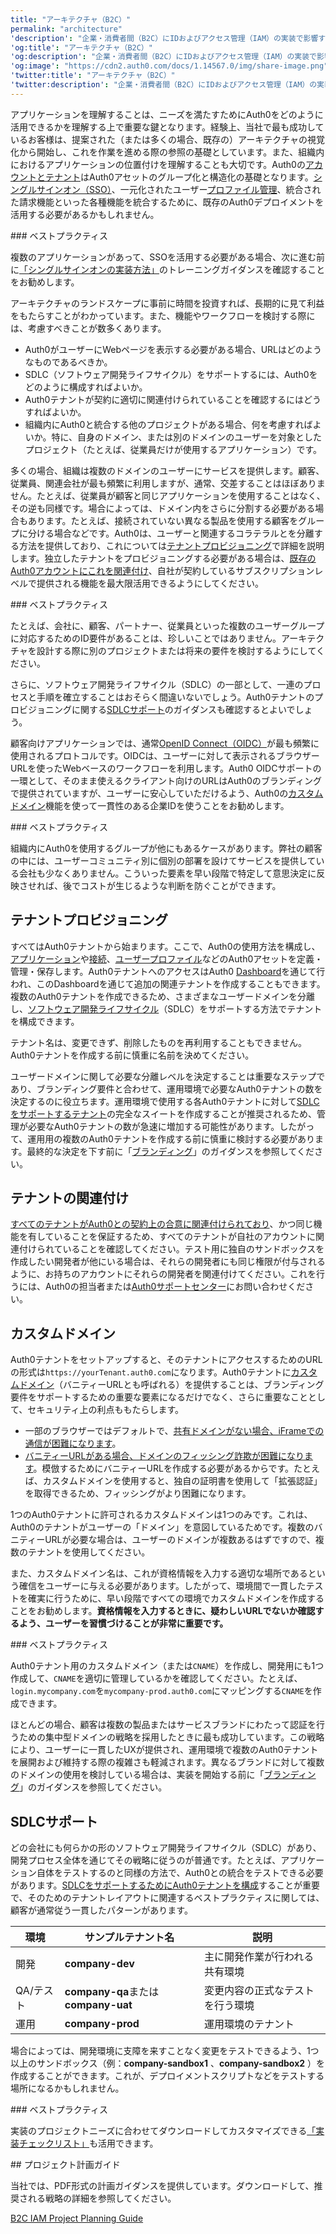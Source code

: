 ---
title: "アーキテクチャ（B2C）"
permalink: "architecture"
'description': "企業・消費者間（B2C）にIDおよびアクセス管理（IAM）の実装で影響する、Auth0テナントのアーキテクチャを構成する方法について説明します。"
'og:title': "アーキテクチャ（B2C）"
'og:description': "企業・消費者間（B2C）にIDおよびアクセス管理（IAM）の実装で影響する、Auth0テナントのアーキテクチャを構成する方法について説明します。"
'og:image': "https://cdn2.auth0.com/docs/1.14567.0/img/share-image.png"
'twitter:title': "アーキテクチャ（B2C）"
'twitter:description': "企業・消費者間（B2C）にIDおよびアクセス管理（IAM）の実装で影響する、Auth0テナントのアーキテクチャを構成する方法について説明します。"
---

アプリケーションを理解することは、ニーズを満たすためにAuth0をどのように活用できるかを理解する上で重要な鍵となります。経験上、当社で最も成功しているお客様は、提案された（または多くの場合、既存の）アーキテクチャの視覚化から開始し、これを作業を進める際の参照の基礎としています。また、組織内におけるアプリケーションの位置付けを理解することも大切です。Auth0の[アカウントとテナント](/ja-jp/get-started/auth0-overview/create-tenants)はAuth0アセットのグループ化と構造化の基礎となります。[シングルサインオン（SSO）](/ja-jp/authenticate/single-sign-on)、一元化されたユーザー[プロファイル管理](/ja-jp/get-started/architecture-scenarios/business-to-consumer/profile-management)、統合された請求機能といった各種機能を統合するために、既存のAuth0デプロイメントを活用する必要があるかもしれません。

<Info>
    ### ベストプラクティス

複数のアプリケーションがあって、SSOを活用する必要がある場合、次に進む前に[「シングルサインオンの実装方法」](https://auth0.com/learn/how-to-implement-single-sign-on/)のトレーニングガイダンスを確認することをお勧めします。

</Info>

アーキテクチャのランドスケープに事前に時間を投資すれば、長期的に見て利益をもたらすことがわかっています。また、機能やワークフローを検討する際には、考慮すべきことが数多くあります。

* Auth0がユーザーにWebページを表示する必要がある場合、URLはどのようなものであるべきか。
* SDLC（ソフトウェア開発ライフサイクル）をサポートするには、Auth0をどのように構成すればよいか。
* Auth0テナントが契約に適切に関連付けられていることを確認するにはどうすればよいか。
* 組織内にAuth0と統合する他のプロジェクトがある場合、何を考慮すればよいか。特に、自身のドメイン、または別のドメインのユーザーを対象としたプロジェクト（たとえば、従業員だけが使用するアプリケーション）です。

多くの場合、組織は複数のドメインのユーザーにサービスを提供します。顧客、従業員、関連会社が最も頻繁に利用しますが、通常、交差することはほぼありません。たとえば、従業員が顧客と同じアプリケーションを使用することはなく、その逆も同様です。場合によっては、ドメイン内をさらに分割する必要がある場合もあります。たとえば、接続されていない異なる製品を使用する顧客をグループに分ける場合などです。Auth0は、ユーザーと関連するコラテラルとを分離する方法を提供しており、これについては[テナントプロビジョニング](#tenant-provision)で詳細を説明します。独立したテナントをプロビジョニングする必要がある場合は、[既存のAuth0アカウントにこれを関連付け](#tenant-association)、自社が契約しているサブスクリプションレベルで提供される機能を最大限活用できるようにしてください。

<Info>
    ### ベストプラクティス

たとえば、会社に、顧客、パートナー、従業員といった複数のユーザーグループに対応するためのID要件があることは、珍しいことではありません。アーキテクチャを設計する際に別のプロジェクトまたは将来の要件を検討するようにしてください。

</Info>

さらに、ソフトウェア開発ライフサイクル（SDLC）の一部として、一連のプロセスと手順を確立することはおそらく間違いないでしょう。Auth0テナントのプロビジョニングに関する[SDLCサポート](#sdlc-support)のガイダンスも確認するとよいでしょう。

顧客向けアプリケーションでは、通常[OpenID Connect（OIDC）](/ja-jp/authenticate/protocols/openid-connect-protocol)が最も頻繁に使用されるプロトコルです。OIDCは、ユーザーに対して表示されるブラウザーURLを使ったWebベースのワークフローを利用します。Auth0 OIDCサポートの一環として、そのまま使えるクライアント向けのURLはAuth0のブランディングで提供されていますが、ユーザーに安心していただけるよう、Auth0の[カスタムドメイン](#custom-domains)機能を使って一貫性のある企業IDを使うことをお勧めします。

<Info>
    ### ベストプラクティス

組織内にAuth0を使用するグループが他にもあるケースがあります。弊社の顧客の中には、ユーザーコミュニティ別に個別の部署を設けてサービスを提供している会社も少なくありません。こういった要素を早い段階で特定して意思決定に反映させれば、後でコストが生じるような判断を防ぐことができます。

</Info>

## テナントプロビジョニング

すべてはAuth0テナントから始まります。ここで、Auth0の使用方法を構成し、[アプリケーション](/ja-jp/get-started/applications)や[接続](/ja-jp/connections)、[ユーザープロファイル](/ja-jp/get-started/architecture-scenarios/business-to-consumer/profile-management)などのAuth0アセットを定義・管理・保存します。Auth0テナントへのアクセスはAuth0 [Dashboard](/ja-jp/get-started/auth0-overview/dashboard)を通じて行われ、このDashboardを通じて追加の関連テナントを作成することもできます。複数のAuth0テナントを作成できるため、さまざまなユーザードメインを分離し、[ソフトウェア開発ライフサイクル](#sdlc-support)（SDLC）をサポートする方法でテナントを構成できます。

<Warning>

テナント名は、変更できず、削除したものを再利用することもできません。Auth0テナントを作成する前に慎重に名前を決めてください。

</Warning>

ユーザードメインに関して必要な分離レベルを決定することは重要なステップであり、ブランディング要件と合わせて、運用環境で必要なAuth0テナントの数を決定するのに役立ちます。運用環境で使用する各Auth0テナントに対して[SDLCをサポートするテナント](#sdlc-support)の完全なスイートを作成することが推奨されるため、管理が必要なAuth0テナントの数が急速に増加する可能性があります。したがって、運用用の複数のAuth0テナントを作成する前に慎重に検討する必要があります。最終的な決定を下す前に「[ブランディング](/ja-jp/get-started/architecture-scenarios/business-to-consumer/branding)」のガイダンスを参照してください。

## テナントの関連付け

[すべてのテナントがAuth0との契約上の合意に関連付けられており](/ja-jp/get-started/auth0-overview/create-tenants/child-tenants)、かつ同じ機能を有していることを保証するため、すべてのテナントが自社のアカウントに関連付けられていることを確認してください。テスト用に独自のサンドボックスを作成したい開発者が他にいる場合は、それらの開発者にも同じ権限が付与されるように、お持ちのアカウントにそれらの開発者を関連付けてください。これを行うには、Auth0の担当者または[Auth0サポートセンター](https://support.auth0.com)にお問い合わせください。

## カスタムドメイン

Auth0テナントをセットアップすると、そのテナントにアクセスするためのURLの形式は`https://yourTenant.auth0.com`になります。Auth0テナントに[カスタムドメイン](/ja-jp/customize/custom-domains)（バニティーURLとも呼ばれる）を提供することは、ブランディング要件をサポートするための重要な要素になるだけでなく、さらに重要なこととして、セキュリティ上の利点ももたらします。

* 一部のブラウザーではデフォルトで、[共有ドメインがない場合、iFrameでの通信が困難になります](/ja-jp/troubleshoot/authentication-issues/renew-tokens-when-using-safari)。
* [バニティーURLがある場合、ドメインのフィッシング詐欺が困難になります](https://auth0.com/blog/introducing-custom-domains-preview-with-auth0/)。模倣するためにバニティーURLを作成する必要があるからです。たとえば、カスタムドメインを使用すると、独自の証明書を使用して「拡張認証」を取得できるため、フィッシングがより困難になります。

<Callout icon="file-lines" color="#0EA5E9" iconType="regular">

1つのAuth0テナントに許可されるカスタムドメインは1つのみです。これは、Auth0のテナントがユーザーの「ドメイン」を意図しているためです。複数のバニティーURLが必要な場合は、ユーザーのドメインが複数あるはずですので、複数のテナントを使用してください。

</Callout>

また、カスタムドメイン名は、これが資格情報を入力する適切な場所であるという確信をユーザーに与える必要があります。したがって、環境間で一貫したテストを確実に行うために、早い段階ですべての環境でカスタムドメインを作成することをお勧めします。**資格情報を入力するときに、疑わしいURLでないか確認するよう、ユーザーを習慣づけることが非常に重要です。**

<Info>
    ### ベストプラクティス

Auth0テナント用のカスタムドメイン（または`CNAME`）を作成し、開発用にも1つ作成して、`CNAME`を適切に管理しているかを確認してください。たとえば、`login.mycompany.com`を`mycompany-prod.auth0.com`にマッピングする`CNAME`を作成できます。

</Info>

ほとんどの場合、顧客は複数の製品またはサービスブランドにわたって認証を行うための集中型ドメインの戦略を採用したときに最も成功しています。この戦略により、ユーザーに一貫したUXが提供され、運用環境で複数のAuth0テナントを展開および維持する際の複雑さも軽減されます。異なるブランドに対して複数のドメインの使用を検討している場合は、実装を開始する前に「[ブランディング](/ja-jp/get-started/architecture-scenarios/business-to-consumer/branding)」のガイダンスを参照してください。

## SDLCサポート

どの会社にも何らかの形のソフトウェア開発ライフサイクル（SDLC）があり、開発プロセス全体を通じてその戦略に従うのが普通です。たとえば、アプリケーション自体をテストするのと同様の方法で、Auth0との統合をテストできる必要があります。[SDLCをサポートするためにAuth0テナントを構成](/ja-jp/get-started/auth0-overview/create-tenants/set-up-multiple-environments)することが重要で、そのためのテナントレイアウトに関連するベストプラクティスに関しては、顧客が通常従う一貫したパターンがあります。

<table class="table"><thead>
<tr>
<th>環境</th>
<th>サンプルテナント名</th>
<th>説明</th>
</tr>
</thead>
<tbody>
<tr>
<td>開発</td>
<td><strong>company-dev</strong></td>
<td>主に開発作業が行われる共有環境</td>
</tr>
<tr>
<td>QA/テスト</td>
<td><strong>company-qa</strong>または<strong>company-uat</strong></td>
<td>変更内容の正式なテストを行う環境</td>
</tr>
<tr>
<td>運用</td>
<td><strong>company-prod</strong></td>
<td>運用環境のテナント</td>
</tr>
</tbody>
</table>

場合によっては、開発環境に支障を来すことなく変更をテストできるよう、1つ以上のサンドボックス（例：**company-sandbox1** 、**company-sandbox2** ）を作成することができます。これが、デプロイメントスクリプトなどをテストする場所になるかもしれません。

<Info>
    ### ベストプラクティス

実装のプロジェクトニーズに合わせてダウンロードしてカスタマイズできる[「実装チェックリスト」](/ja-jp/architecture-scenarios/checklists)も活用できます。

</Info>
## プロジェクト計画ガイド

当社では、PDF形式の計画ガイダンスを提供しています。ダウンロードして、推奨される戦略の詳細を参照してください。

[B2C IAM Project Planning Guide](//assets.ctfassets.net/cdy7uua7fh8z/3er1aEQ7Ul0q3c9leJWczR/b1f18b4c16abb7e78b01e4eb2b52bb8e/B2C_Project_Planning.pdf)